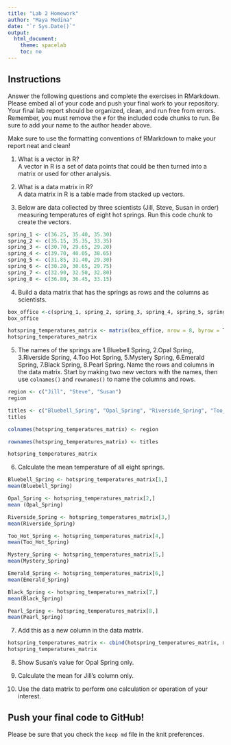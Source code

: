 ```yaml
---
title: "Lab 2 Homework"
author: "Maya Medina"
date: "`r Sys.Date()`"
output:
  html_document:
    theme: spacelab
    toc: no
---
```


## Instructions
Answer the following questions and complete the exercises in RMarkdown. Please embed all of your code and push your final work to your repository. Your final lab report should be organized, clean, and run free from errors. Remember, you must remove the `#` for the included code chunks to run. Be sure to add your name to the author header above.  

Make sure to use the formatting conventions of RMarkdown to make your report neat and clean!  

1. What is a vector in R?  
A vector in R is a set of data points that could be then turned into a matrix or used for other analysis.

2. What is a data matrix in R?  
A data matrix in R is a table made from stacked up vectors.

3. Below are data collected by three scientists (Jill, Steve, Susan in order) measuring temperatures of eight hot springs. Run this code chunk to create the vectors.  
```r
spring_1 <- c(36.25, 35.40, 35.30)
spring_2 <- c(35.15, 35.35, 33.35)
spring_3 <- c(30.70, 29.65, 29.20)
spring_4 <- c(39.70, 40.05, 38.65)
spring_5 <- c(31.85, 31.40, 29.30)
spring_6 <- c(30.20, 30.65, 29.75)
spring_7 <- c(32.90, 32.50, 32.80)
spring_8 <- c(36.80, 36.45, 33.15)
```

4. Build a data matrix that has the springs as rows and the columns as scientists.  
```r
box_office <-c(spring_1, spring_2, spring_3, spring_4, spring_5, spring_6, spring_7, spring_8)    
box_office
```

```r
hotspring_temperatures_matrix <- matrix(box_office, nrow = 8, byrow = T)
hotspring_temperatures_matrix
```


5. The names of the springs are 1.Bluebell Spring, 2.Opal Spring, 3.Riverside Spring, 4.Too Hot Spring, 5.Mystery Spring, 6.Emerald Spring, 7.Black Spring, 8.Pearl Spring. Name the rows and columns in the data matrix. Start by making two new vectors with the names, then use `colnames()` and `rownames()` to name the columns and rows.
```r
region <- c("Jill", "Steve", "Susan")
region
```

```r
titles <- c("Bluebell_Spring", "Opal_Spring", "Riverside_Spring", "Too_Hot_Spring", "Mystery_Spring", "Emerald_Spring", "Black_Spring", "Pearl_Spring")
titles

```

```r
colnames(hotspring_temperatures_matrix) <- region
```

```r
rownames(hotspring_temperatures_matrix) <- titles
```

```r
hotspring_temperatures_matrix
```


6. Calculate the mean temperature of all eight springs.
```r
Bluebell_Spring <- hotspring_temperatures_matrix[1,]
mean(Bluebell_Spring)
```

```r
Opal_Spring <- hotspring_temperatures_matrix[2,]
mean (Opal_Spring)
```


```r
Riverside_Spring <- hotspring_temperatures_matrix[3,]
mean(Riverside_Spring)
```

```r
Too_Hot_Spring <- hotspring_temperatures_matrix[4,]
mean(Too_Hot_Spring)
```

```r
Mystery_Spring <- hotspring_temperatures_matrix[5,]
mean(Mystery_Spring)
```

```r
Emerald_Spring <- hotspring_temperatures_matrix[6,]
mean(Emerald_Spring)
```

```r
Black_Spring <- hotspring_temperatures_matrix[7,]
mean(Black_Spring)
```

```r
Pearl_Spring <- hotspring_temperatures_matrix[8,]
mean(Pearl_Spring)
```


7. Add this as a new column in the data matrix.  
```r
hotspring_temperatures_matrix <- cbind(hotspring_temperatures_matrix, mean)
hotspring_temperatures_matrix
```


8. Show Susan's value for Opal Spring only.


9. Calculate the mean for Jill's column only.  


10. Use the data matrix to perform one calculation or operation of your interest.

## Push your final code to GitHub!
Please be sure that you check the `keep md` file in the knit preferences.  